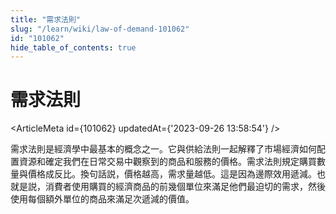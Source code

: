 ```yaml
---
title: "需求法則"
slug: "/learn/wiki/law-of-demand-101062"
id: "101062"
hide_table_of_contents: true
---
```



# 需求法則

<ArticleMeta id={101062} updatedAt={'2023-09-26 13:58:54'} />
<div className='border-solid border-b border-t-0 my-4 border-[var(--ifm-color-gray-300)]' />

需求法則是經濟學中最基本的概念之一。它與供給法則一起解釋了市場經濟如何配置資源和確定我們在日常交易中觀察到的商品和服務的價格。需求法則規定購買數量與價格成反比。換句話説，價格越高，需求量越低。這是因為邊際效用遞減。也就是説，消費者使用購買的經濟商品的前幾個單位來滿足他們最迫切的需求，然後使用每個額外單位的商品來滿足次遞減的價值。
